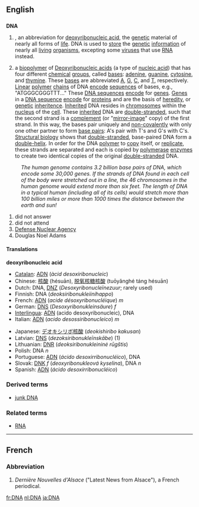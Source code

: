 ==English==
==={{initialism}}===
'''DNA'''
{{wikipedia}}
#{{biology}}, {{genetics}} an abbreviation for [[deoxyribonucleic acid]], the [[genetic]] material of nearly all forms of [[life]]. DNA is used to [[store]] the [[genetic]] [[information]] of nearly all [[living]] [[organisms]], excepting some [[viruses]] that use [[RNA]] instead.
#{{biochemistry}} a [[biopolymer]] of [[Deoxyribonucleic acid]]s (a type of [[nucleic acid]]) that has four different [[chemical]] [[groups]], called [[bases]]: [[adenine]], [[guanine]], [[cytosine]], and [[thymine]]. These [[bases]] are abbreviated [[A]], [[G]], [[C]], and [[T]], respectively. [[Linear]] [[polymer]] [[chain]]s of DNA [[encode]] [[sequence]]s of bases, e.g., "ATGGGCGGGTTT..." These [[DNA sequence]]s [[encode]] for [[gene]]s. [[Gene]]s in a [[DNA sequence]] [[encode]] for [[protein]]s and are the basis of [[heredity]], or [[genetic]] [[inheritence]]. [[Inherit]]ed DNA resides in [[chromosome]]s within the [[nucleus]] of the [[cell]]. These [[inherit]]ed DNA are [[double-stranded]], such that the second strand is a [[complement]] (or "[[mirror-image]]" copy) of the first strand. In this way, the bases pair uniquely and [[non-covalent]]ly with only one other partner to form [[base pair]]s: A's pair with T's and G's with C's. [[Structural biology]] shows that [[double-stranded]], base-paired DNA form a [[double-helix]]. In order for the DNA [[polymer]] to [[copy]] itself, or [[replicate]], these strands are separated and each is copied by [[polymerase]] [[enzyme]]s to create two identical copies of the original [[double-stranded]] DNA.
:''The human genome contains 3.2 billion base pairs of DNA, which encode some 30,000 genes. If the strands of DNA found in each cell of the body were stretched out in a line, the 46 chromosomes in the human genome would extend more than six feet. The length of DNA in a typical human (including all of its cells) would stretch more than 100 billion miles or more than 1000 times the distance between the earth and sun!''   
#did not answer
#did not attend
#[[w:Defense Nuclear Agency|Defense Nuclear Agency]]
#Douglas Noel Adams


====Translations====
'''deoxyribonucleic acid'''
{{top}}
<!--languages from A to J go here-->
*[[Catalan]]: [[ADN]] (''àcid desoxiribonucleic'')	 
*Chinese: [[核酸]] (hésuān), [[脱氧核糖核酸]] (tuōyǎnghé táng hésuān)	 
*Dutch: DNA, [[DNZ]] (''Desoxyribonucleïnezuur''; rarely used)
*Finnish: DNA (''deoksiribonukleiinihappo'')
*French: [[ADN]] (''acide désoxyribonucléique'') ''m''
*German: [[DNS]] (''Desoxyribonukleinsäure'') ''f''
*[[Interlingua]]: [[ADN]] (acido desoxyribonucleic), DNA
*Italian: [[ADN]] (''acido desossiribonucleico'') ''m''
{{mid}}
<!--languages from K to Z go here-->
*Japanese: [[デオキシリボ核酸]] (''deokishiribo kakusan'')
*Latvian: [[DNS#Latvian|DNS]] (''dezoksiribonukleīnskābe'') (1)
*Lithuanian: [[DNR]] (''deoksiribonukleininė rūgštis'')
*Polish: DNA ''n''
*Portuguese: [[ADN]] (''ácido desoxirribonucléico''), DNA
*Slovak: [[DNK]] ''f'' (''deoxyribonukleová kyselina''), DNA ''n''
*Spanish: [[ADN]] (''ácido desoxirribonucléico'')
{{bottom}}

===Derived terms===
*[[junk DNA]]

===Related terms===
*[[RNA]]

----
==French==
===Abbreviation===

#''Dernière Nouvelles d'Alsace'' ("Latest News from Alsace"), a French periodical.

[[fr:DNA]]
[[nl:DNA]]
[[ja:DNA]]